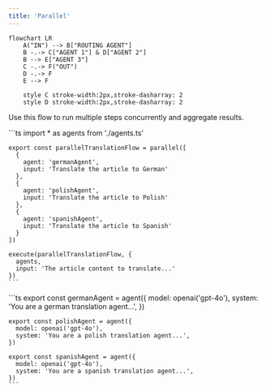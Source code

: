 ```yaml
---
title: 'Parallel'
---
```



```mermaid
flowchart LR
    A("IN") --> B["ROUTING AGENT"]
    B -.-> C["AGENT 1"] & D["AGENT 2"]
    B --> E["AGENT 3"]
    C -.-> F("OUT")
    D -.-> F
    E --> F

    style C stroke-width:2px,stroke-dasharray: 2
    style D stroke-width:2px,stroke-dasharray: 2
```

Use this flow to run multiple steps concurrently and aggregate results.

<Tabs>
  <TabItem label="flow.ts">
    ```ts
    import * as agents from './agents.ts'

    export const parallelTranslationFlow = parallel([
      {
        agent: 'germanAgent',
        input: 'Translate the article to German'
      },
      {
        agent: 'polishAgent',
        input: 'Translate the article to Polish'
      },
      {
        agent: 'spanishAgent',
        input: 'Translate the article to Spanish'
      }
    ])

    execute(parallelTranslationFlow, {
      agents,
      input: 'The article content to translate...'
    })
    ```
  </TabItem>
  <TabItem label="agents.ts">
    ```ts
    export const germanAgent = agent({
      model: openai('gpt-4o'),
      system: 'You are a german translation agent...',
    })

    export const polishAgent = agent({
      model: openai('gpt-4o'),
      system: 'You are a polish translation agent...',
    })

    export const spanishAgent = agent({
      model: openai('gpt-4o'),
      system: 'You are a spanish translation agent...',
    })
    ```
  </TabItem>
</Tabs>
